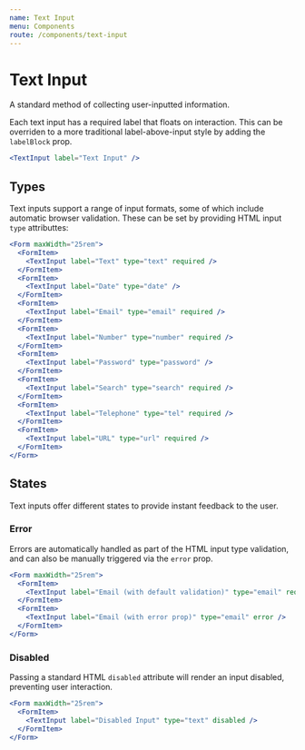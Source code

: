 ```yaml
---
name: Text Input
menu: Components
route: /components/text-input
---
```



# Text Input

A standard method of collecting user-inputted information.

Each text input has a required label that floats on interaction. This can be
overriden to a more traditional label-above-input style by adding the
`labelBlock` prop.

```jsx react-live
<TextInput label="Text Input" />
```

## Types

Text inputs support a range of input formats, some of which include automatic
browser validation. These can be set by providing HTML input `type` attributtes:

```jsx react-live
<Form maxWidth="25rem">
  <FormItem>
    <TextInput label="Text" type="text" required />
  </FormItem>
  <FormItem>
    <TextInput label="Date" type="date" />
  </FormItem>
  <FormItem>
    <TextInput label="Email" type="email" required />
  </FormItem>
  <FormItem>
    <TextInput label="Number" type="number" required />
  </FormItem>
  <FormItem>
    <TextInput label="Password" type="password" />
  </FormItem>
  <FormItem>
    <TextInput label="Search" type="search" required />
  </FormItem>
  <FormItem>
    <TextInput label="Telephone" type="tel" required />
  </FormItem>
  <FormItem>
    <TextInput label="URL" type="url" required />
  </FormItem>
</Form>
```

## States

Text inputs offer different states to provide instant feedback to the user.

### Error

Errors are automatically handled as part of the HTML input type validation, and
can also be manually triggered via the `error` prop.

```jsx react-live
<Form maxWidth="25rem">
  <FormItem>
    <TextInput label="Email (with default validation)" type="email" required />
  </FormItem>
  <FormItem>
    <TextInput label="Email (with error prop)" type="email" error />
  </FormItem>
</Form>
```

### Disabled

Passing a standard HTML `disabled` attribute will render an input disabled,
preventing user interaction.

```jsx react-live
<Form maxWidth="25rem">
  <FormItem>
    <TextInput label="Disabled Input" type="text" disabled />
  </FormItem>
</Form>
```
